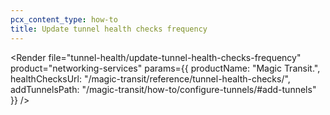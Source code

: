 ```yaml
---
pcx_content_type: how-to
title: Update tunnel health checks frequency
---
```



<Render
	file="tunnel-health/update-tunnel-health-checks-frequency"
	product="networking-services"
	params={{
		productName: "Magic Transit.",
		healthChecksUrl: "/magic-transit/reference/tunnel-health-checks/",
		addTunnelsPath: "/magic-transit/how-to/configure-tunnels/#add-tunnels"
	}}
/>
